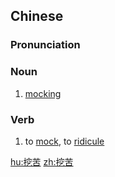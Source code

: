 ==Chinese==
{{zh-forms}}

===Pronunciation===
{{zh-pron
|m=wākǔ,tl=y
|c=waa1 fu2,waat3 fu2
|mn=qz,xm,zz:oa-khó͘
|cat=n,v
}}

===Noun===
{{zh-noun}}

# [[mocking]]

===Verb===
{{zh-verb}}

# to [[mock]], to [[ridicule]]

[[hu:挖苦]]
[[zh:挖苦]]